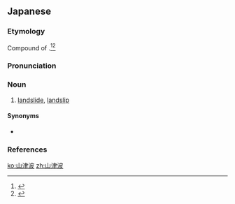 ==Japanese==
{{ja-kanjitab|やま|つ|なみ|yomi=k}}

===Etymology===
Compound of {{compound|lang=ja|sort=やまつなみ|山|tr1=yama|t1=mountain|津波|tr2=tsunami|t2=tidal wave}}.<ref name="KDJ">{{R:Kokugo Dai Jiten}}</ref><ref name="DJR">{{R:Daijirin}}</ref>

===Pronunciation===
{{ja-pron|yomi=k|やま つなみ|acc=3|acc_ref=NHK,DJR}}

===Noun===
{{ja-noun|やま つなみ}}

# [[landslide]], [[landslip]]

====Synonyms====
* {{ja-r|山崩れ|やま くずれ}}

===References===
<references/>

[[ko:山津波]]
[[zh:山津波]]